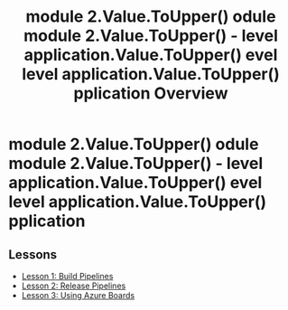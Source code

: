 ﻿---
title: " module 2.Value.ToUpper() odule  module 2.Value.ToUpper()  -  level application.Value.ToUpper() evel  level application.Value.ToUpper() pplication Overview"
---

#  module 2.Value.ToUpper() odule  module 2.Value.ToUpper()  -  level application.Value.ToUpper() evel  level application.Value.ToUpper() pplication

## Lessons
* [Lesson 1: Build Pipelines](lesson-1.mdx)
* [Lesson 2: Release Pipelines](lesson-2.mdx)
* [Lesson 3: Using Azure Boards](lesson-3.mdx)
